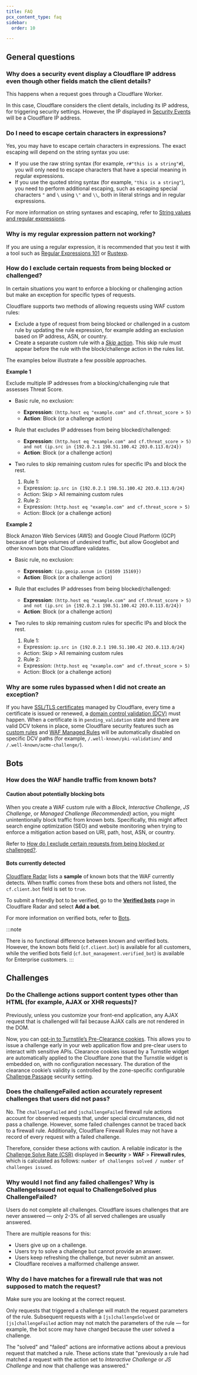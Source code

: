 ```yaml
---
title: FAQ
pcx_content_type: faq
sidebar:
  order: 10

---
```


## General questions


### Why does a security event display a Cloudflare IP address even though other fields match the client details?


This happens when a request goes through a Cloudflare Worker.

In this case, Cloudflare considers the client details, including its IP address, for triggering security settings. However, the IP displayed in [Security Events](/waf/analytics/security-events/paid-plans/) will be a Cloudflare IP address.

### Do I need to escape certain characters in expressions?

Yes, you may have to escape certain characters in expressions. The exact escaping will depend on the string syntax you use:

* If you use the raw string syntax (for example, `r#"this is a string"#`), you will only need to escape characters that have a special meaning in regular expressions.
* If you use the quoted string syntax (for example, `"this is a string"`), you need to perform additional escaping, such as escaping special characters `"` and `\` using `\"` and `\\`, both in literal strings and in regular expressions.

For more information on string syntaxes and escaping, refer to [String values and regular expressions](/ruleset-engine/rules-language/values/#string-values-and-regular-expressions).

### Why is my regular expression pattern not working?

If you are using a regular expression, it is recommended that you test it with a tool such as [Regular Expressions 101](https://regex101.com/?flavor=rust\&regex=) or [Rustexp](https://rustexp.lpil.uk).

### How do I exclude certain requests from being blocked or challenged?

In certain situations you want to enforce a blocking or challenging action but make an exception for specific types of requests.

Cloudflare supports two methods of allowing requests using WAF custom rules:

* Exclude a type of request from being blocked or challenged in a custom rule by updating the rule expression, for example adding an exclusion based on IP address, ASN, or country.
* Create a separate custom rule with a [*Skip* action](/waf/custom-rules/skip/). This skip rule must appear before the rule with the block/challenge action in the rules list.

The examples below illustrate a few possible approaches.

**Example 1**

Exclude multiple IP addresses from a blocking/challenging rule that assesses Threat Score.

- Basic rule, no exclusion:

  - **Expression**: `(http.host eq "example.com" and cf.threat_score > 5)`
  - **Action**: Block (or a challenge action)

- Rule that excludes IP addresses from being blocked/challenged:

  - **Expression**: `(http.host eq "example.com" and cf.threat_score > 5) and not (ip.src in {192.0.2.1 198.51.100.42 203.0.113.0/24})`
  - **Action**: Block (or a challenge action)

- Two rules to skip remaining custom rules for specific IPs and block the rest.

  1. Rule 1:
    - Expression: `ip.src in {192.0.2.1 198.51.100.42 203.0.113.0/24}`
    - Action: Skip > All remaining custom rules
  2. Rule 2:
    - Expression: `(http.host eq "example.com" and cf.threat_score > 5)`
    - Action: Block (or a challenge action)

**Example 2**

Block Amazon Web Services (AWS) and Google Cloud Platform (GCP) because of large volumes of undesired traffic, but allow Googlebot and other known bots that Cloudflare validates.

- Basic rule, no exclusion:

  - **Expression**: `(ip.geoip.asnum in {16509 15169})`
  - **Action**: Block (or a challenge action)

- Rule that excludes IP addresses from being blocked/challenged:

  - **Expression**: `(http.host eq "example.com" and cf.threat_score > 5) and not (ip.src in {192.0.2.1 198.51.100.42 203.0.113.0/24})`
  - **Action**: Block (or a challenge action)

- Two rules to skip remaining custom rules for specific IPs and block the rest.

  1. Rule 1:
    - Expression: `ip.src in {192.0.2.1 198.51.100.42 203.0.113.0/24}`
    - Action: Skip > All remaining custom rules
  2. Rule 2:
    - Expression: `(http.host eq "example.com" and cf.threat_score > 5)`
    - Action: Block (or a challenge action)

### Why are some rules bypassed when I did not create an exception?


If you have [SSL/TLS certificates](/ssl/) managed by Cloudflare, every time a certificate is issued or renewed, a [domain control validation (DCV)](/ssl/edge-certificates/changing-dcv-method/dcv-flow/) must happen. When a certificate is in `pending_validation` state and there are valid DCV tokens in place, some Cloudflare security features such as [custom rules](/waf/custom-rules/) and [WAF Managed Rules](/waf/managed-rules/) will be automatically disabled on specific DCV paths (for example, `/.well-known/pki-validation/` and `/.well-known/acme-challenge/`).

## Bots

### How does the WAF handle traffic from known bots?

#### Caution about potentially blocking bots

When you create a WAF custom rule with a *Block*, *Interactive Challenge*, *JS Challenge*, or *Managed Challenge (Recommended)* action, you might unintentionally block traffic from known bots. Specifically, this might affect search engine optimization (SEO) and website monitoring when trying to enforce a mitigation action based on URI, path, host, ASN, or country.

Refer to [How do I exclude certain requests from being blocked or challenged?](#how-do-i-exclude-certain-requests-from-being-blocked-or-challenged).

#### Bots currently detected

[Cloudflare Radar](https://radar.cloudflare.com/verified-bots) lists a **sample** of known bots that the WAF currently detects. When traffic comes from these bots and others not listed, the `cf.client.bot` field is set to `true`.

To submit a friendly bot to be verified, go to the [**Verified bots**](https://radar.cloudflare.com/traffic/verified-bots) page in Cloudflare Radar and select **Add a bot**.

For more information on verified bots, refer to [Bots](/bots/concepts/bot/).

:::note

There is no functional difference between known and verified bots. However, the known bots field (`cf.client.bot`) is available for all customers, while the verified bots field (`cf.bot_management.verified_bot`) is available for Enterprise customers. 
:::


## Challenges

### Do the Challenge actions support content types other than HTML (for example, AJAX or XHR requests)?

Previously, unless you customize your front-end application, any AJAX request that is challenged will fail because AJAX calls are not rendered in the DOM.

Now, you can [opt-in to Turnstile’s Pre-Clearance cookies](/turnstile/concepts/pre-clearance-support/). This allows you to issue a challenge early in your web application flow and pre-clear users to interact with sensitive APIs. Clearance cookies issued by a Turnstile widget are automatically applied to the Cloudflare zone that the Turnstile widget is embedded on, with no configuration necessary. The duration of the clearance cookie’s validity is controlled by the zone-specific configurable [Challenge Passage](/waf/tools/challenge-passage/) security setting.

### ​​Does the challengeFailed action accurately represent challenges that users did not pass?

No. The `challengeFailed` and `jschallengeFailed` firewall rule actions account for observed requests that, under special circumstances, did not pass a challenge. However, some failed challenges cannot be traced back to a firewall rule. Additionally, Cloudflare Firewall Rules may not have a record of every request with a failed challenge.

Therefore, consider these actions with caution. A reliable indicator is the [Challenge Solve Rate (CSR)](/bots/concepts/challenge-solve-rate/) displayed in **Security** > **WAF** > **Firewall rules**, which is calculated as follows: `number of challenges solved / number of challenges issued`.

### Why would I not find any failed challenges? Why is ChallengeIssued not equal to ChallengeSolved plus ChallengeFailed?

Users do not complete all challenges. Cloudflare issues challenges that are never answered — only 2-3% of all served challenges are usually answered.

There are multiple reasons for this:

* Users give up on a challenge.
* Users try to solve a challenge but cannot provide an answer.
* Users keep refreshing the challenge, but never submit an answer.
* Cloudflare receives a malformed challenge answer.

### Why do I have matches for a firewall rule that was not supposed to match the request?

Make sure you are looking at the correct request.

Only requests that triggered a challenge will match the request parameters of the rule. Subsequent requests with a `[js]challengeSolved` or `[js]challengeFailed` action may not match the parameters of the rule — for example, the bot score may have changed because the user solved a challenge.

The "solved" and "failed" actions are informative actions about a previous request that matched a rule. These actions state that "previously a rule had matched a request with the action set to *Interactive Challenge* or *JS Challenge* and now that challenge was answered."
